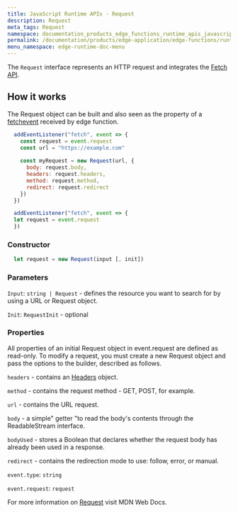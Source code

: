```yaml
---
title: JavaScript Runtime APIs - Request
description: Request
meta_tags: Request
namespace: documentation_products_edge_functions_runtime_apis_javascript_request
permalink: /documentation/products/edge-application/edge-functions/runtime-apis/javascript/request/
menu_namespace: edge-runtime-doc-menu
---
```


The `Request` interface represents an HTTP request and integrates the [Fetch API](/en/documentation/products/edge-application/edge-functions/runtime-apis/javascript/fetch/).

## How it works

The Request object can be built and also seen as the property of a [fetchevent](/en/documentation/products/edge-application/edge-functions/runtime-apis/javascript/fetch-event/) received by edge function.

```js
  addEventListener("fetch", event => {
    const request = event.request
    const url = "https://example.com"
  
    const myRequest = new Request(url, {
      body: request.body,
      headers: request.headers,
      method: request.method,
      redirect: request.redirect
    })
  })
```

```js
  addEventListener("fetch", event => {
  let request = event.request
  })
```

### Constructor

```js
  let request = new Request(input [, init])
```

### Parameters

`Input`: `string | Request` - defines the resource you want to search for by using a URL or Request object.

`Init`: `RequestInit` - optional

### Properties

All properties of an initial Request object in event.request are defined as read-only. To modify a request, you must create a new Request object and pass the options to the builder, described as follows.

`headers` - contains an [Headers](https://developer.mozilla.org/en-US/docs/Web/API/Headers) object.

`method` - contains the request method - GET, POST, for example.

`url` - contains the URL request.

`body` - a simple" getter "to read the body's contents through the ReadableStream interface.

`bodyUsed` - stores a Boolean that declares whether the request body has already been used in a response.

`redirect` - contains the redirection mode to use: follow, error, or manual.

`event.type`: `string`

`event.request`: `request`

For more information on [Request](https://developer.mozilla.org/en-US/docs/Web/API/Request) visit MDN Web Docs.
